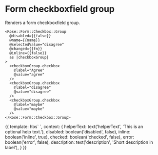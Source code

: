 
<Meta title="Rose|Form/Checkbox/Group" component="Form/Checkbox/Group" />

# Form checkboxfield group

Renders a form checkboxfield group.

```htmlbars
<Rose::Form::Checkbox::Group
  @disabled={{false}}
  @name={{name}}
  @selectedValue="disagree"
  @changed={{fn}}
  @inline={{false}}
  as |checkboxGroup|
>
  <checkboxGroup.checkbox
    @label="Agree"
    @value="agree"
  />
  <checkboxGroup.checkbox
    @label="disagree"
    @value="disagree"
  />
  <checkboxGroup.checkbox
    @label="maybe"
    @value="maybe"
  />
</Rose::Form::Checkbox::Group>
```
<Preview>
  <Story name="Basic" height="10rem">{{
  template: hbs`
    <Rose::Form::Checkbox::Group
      @disabled={{disabled}}
      @description={{description}}
      @name={{name}}
      @checked={{checked}}
      @inline={{inline}}
      as |checkboxGroup|
    >
      <checkboxGroup.checkbox
       @name='checkbox-1'
        @label='Checkbox1 🛎'
        @description={{description}}
        @helperText={{helperText}}
        @checked={{checked}}
        @error={{error}}
        @disabled={{disabled}}
        @inline={{inline}}
      />
      <checkboxGroup.checkbox
           @name='checkbox-2'
        @label='Checkbox2 🛎'
        @description={{description}}
        @helperText={{helperText}}
        @checked={{checked}}
        @error={{error}}
        @disabled={{disabled}}
        @inline={{inline}}
      />
      <checkboxGroup.checkbox
        @name='checkbox-3'
        @label='Checkbox3 🛎'
        @description={{description}}
        @helperText={{helperText}}
        @checked={{checked}}
        @error={{error}}
        @disabled={{disabled}}
        @inline={{inline}}
      />
    </Rose::Form::Checkbox::Group>
  `,
  context: {
    helperText: text('helperText', 'This is an optional help text.'),
    disabled: boolean('disabled', false),
    inline: boolean('inline', true),
    checked: boolean('checked', false),
    error: boolean('error', false),
    description: text('description', 'Short description in label'),
  }
  }}</Story>
</Preview>
